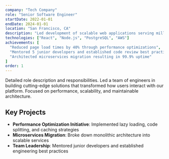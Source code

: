 ```yaml
---
company: "Tech Company"
role: "Senior Software Engineer"
startDate: 2022-01-01
endDate: 2024-01-01
location: "San Francisco, CA"
description: "Led development of scalable web applications serving millions of users"
technologies: ["React", "Node.js", "PostgreSQL", "AWS"]
achievements: [
  "Reduced page load times by 40% through performance optimizations",
  "Mentored 5 junior developers and established code review best practices",
  "Architected microservices migration resulting in 99.9% uptime"
]
order: 1
---
```


Detailed role description and responsibilities. Led a team of engineers in building cutting-edge solutions that transformed how users interact with our platform. Focused on performance, scalability, and maintainable architecture.

## Key Projects
- **Performance Optimization Initiative**: Implemented lazy loading, code splitting, and caching strategies
- **Microservices Migration**: Broke down monolithic architecture into scalable services
- **Team Leadership**: Mentored junior developers and established engineering best practices